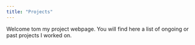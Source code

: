 ```yaml
---
title: "Projects"
---
```


Welcome tom my project webpage. You will find here a list of ongoing or past projects I worked on.

